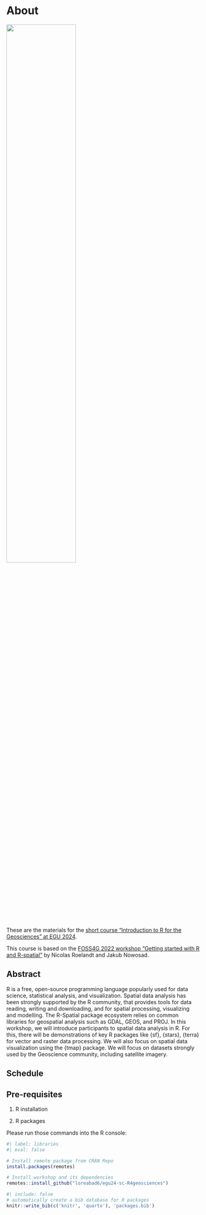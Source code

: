 # About {.unnumbered}

![](https://www.metis.upmc.fr/~jost/images/egu.png){width="60%" fig-align="center"}

These are the materials for the [short course "Introduction to R for the Geosciences" at EGU 2024](https://meetingorganizer.copernicus.org/EGU24/session/49442).

This course is based on the [FOSS4G 2022 workshop "Getting started with R and R-spatial"](https://bakaniko.github.io/foss4g2022-getting-started-rspatial/) by Nicolas Roelandt and Jakub Nowosad.

## Abstract

R is a free, open-source programming language popularly used for data science, statistical analysis, and visualization. Spatial data analysis has been strongly supported by the R community, that provides tools for data reading, writing and downloading, and for spatial processing, visualizing and modelling. The R-Spatial package ecosystem relies on common libraries for geospatial analysis such as GDAL, GEOS, and PROJ. In this workshop, we will introduce participants to spatial data analysis in R. For this, there will be demonstrations of key R packages like {sf}, {stars}, {terra} for vector and raster data processing. We will also focus on spatial data visualization using the {tmap} package. We will focus on datasets strongly used by the Geoscience community, including satellite imagery.

## Schedule

## Pre-requisites

1. R installation


2. R packages

Please run those commands into the R console:

```r
#| label: libraries
#| eval: false

# Install remote package from CRAN Repo
install.packages(remotes)

# Install workshop and its dependencies
remotes::install_github("loreabad6/egu24-sc-R4geosciences")
```

```r
#| include: false
# automatically create a bib database for R packages
knitr::write_bib(c('knitr', 'quarto'), 'packages.bib')
```